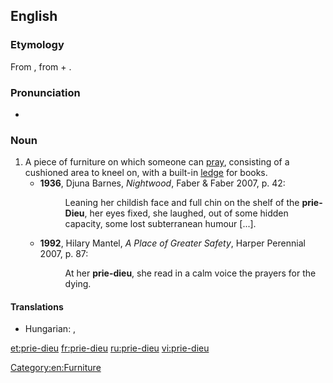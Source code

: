 ==English==
{{wikipedia}}

===Etymology===
From {{etyl|fr}} {{term|prie-Dieu}}, from {{term|prie||pray}} + {{term|Dieu||God}}.

===Pronunciation===
* {{a|UK}} {{IPA|/pɹiːˈdjəː/}}

===Noun===
{{en-noun|pl2=prie-dieux}}

# A piece of furniture on which someone can [[pray]], consisting of a cushioned area to kneel on, with a built-in [[ledge]] for books.
#*'''1936''', Djuna Barnes, ''Nightwood'', Faber & Faber 2007, p. 42:
#*:Leaning her childish face and full chin on the shelf of the '''prie-Dieu''', her eyes fixed, she laughed, out of some hidden capacity, some lost subterranean humour [...].
#*'''1992''', Hilary Mantel, ''A Place of Greater Safety'', Harper Perennial 2007, p. 87:
#*:At her '''prie-dieu''', she read in a calm voice the prayers for the dying.

====Translations====
{{trans-top|a piece of furniture on which someone can pray}}
* Hungarian: {{t-|hu|imazsámoly}}, {{t|hu|térdeplő}}
{{trans-mid}}
{{trans-bottom}}

[[Category:en:Furniture]]

[[et:prie-dieu]]
[[fr:prie-dieu]]
[[ru:prie-dieu]]
[[vi:prie-dieu]]